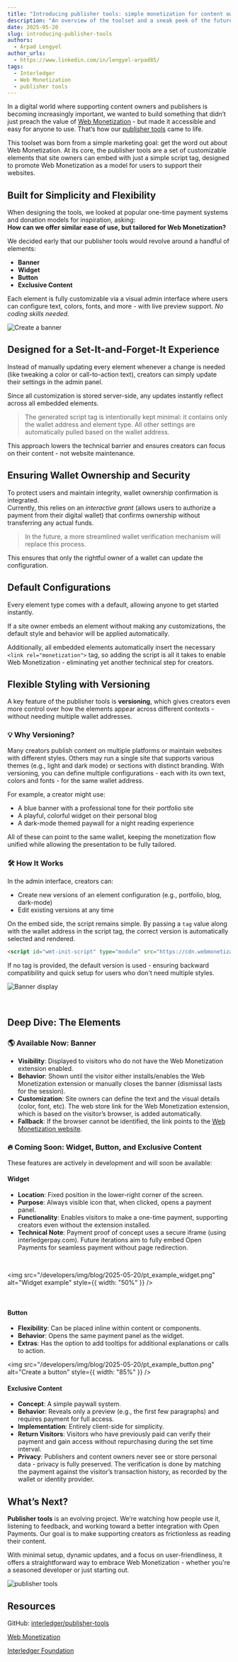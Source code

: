 ```yaml
---
title: "Introducing publisher tools: simple monetization for content owners and publishers"
description: "An overview of the toolset and a sneak peek of the future plans"
date: 2025-05-20
slug: introducing-publisher-tools
authors:
  - Arpad Lengyel
author_urls:
  - https://www.linkedin.com/in/lengyel-arpad85/
tags:
  - Interledger
  - Web Monetization
  - publisher tools
---
```



In a digital world where supporting content owners and publishers is becoming increasingly important, we wanted to build something that didn’t just preach the value of [Web Monetization](https://webmonetization.org/) - but made it accessible and easy for anyone to use. That’s how our [publisher tools](https://webmonetization.org/tools/) came to life.

This toolset was born from a simple marketing goal: get the word out about Web Monetization. At its core, the publisher tools are a set of customizable elements that site owners can embed with just a simple script tag, designed to promote Web Monetization as a model for users to support their websites.

## Built for Simplicity and Flexibility

When designing the tools, we looked at popular one-time payment systems and donation models for inspiration, asking:  
**How can we offer similar ease of use, but tailored for Web Monetization?**

We decided early that our publisher tools would revolve around a handful of elements:

- **Banner**
- **Widget**
- **Button**
- **Exclusive Content**

Each element is fully customizable via a visual admin interface where users can configure text, colors, fonts, and more - with live preview support. *No coding skills needed.*

![Create a banner](/developers/img/blog/2025-05-20/pt_example_banner.png)

## Designed for a Set-It-and-Forget-It Experience

Instead of manually updating every element whenever a change is needed (like tweaking a color or call-to-action text), creators can simply update their settings in the admin panel.

Since all customization is stored server-side, any updates instantly reflect across all embedded elements.

> The generated script tag is intentionally kept minimal: it contains only the wallet address and element type. All other settings are automatically pulled based on the wallet address.

This approach lowers the technical barrier and ensures creators can focus on their content - not website maintenance.

## Ensuring Wallet Ownership and Security

To protect users and maintain integrity, wallet ownership confirmation is integrated.  
Currently, this relies on an *interactive grant* (allows users to authorize a payment from their digital wallet) that confirms ownership without transferring any actual funds.

> In the future, a more streamlined wallet verification mechanism will replace this process.

This ensures that only the rightful owner of a wallet can update the configuration.

## Default Configurations

Every element type comes with a default, allowing anyone to get started instantly.

If a site owner embeds an element without making any customizations, the default style and behavior will be applied automatically.

Additionally, all embedded elements automatically insert the necessary `<link rel="monetization">` tag, so adding the script is all it takes to enable Web Monetization - eliminating yet another technical step for creators.

## Flexible Styling with Versioning

A key feature of the publisher tools is **versioning**, which gives creators even more control over how the elements appear across different contexts - without needing multiple wallet addresses.

### 💡 Why Versioning?

Many creators publish content on multiple platforms or maintain websites with different styles. Others may run a single site that supports various themes (e.g., light and dark mode) or sections with distinct branding. With versioning, you can define multiple configurations - each with its own text, colors and fonts - for the same wallet address.

For example, a creator might use:

- A blue banner with a professional tone for their portfolio site
- A playful, colorful widget on their personal blog
- A dark-mode themed paywall for a night reading experience

All of these can point to the same wallet, keeping the monetization flow unified while allowing the presentation to be fully tailored.

### 🛠️ How It Works

In the admin interface, creators can:

- Create new versions of an element configuration (e.g., portfolio, blog, dark-mode)
- Edit existing versions at any time

On the embed side, the script remains simple. By passing a `tag` value along with the wallet address in the script tag, the correct version is automatically selected and rendered.

```html
<script id="wmt-init-script" type="module" src="https://cdn.webmonetization.org/init.js?wa=[user-wallet-address]&tag=blog&types=banner"></script>
```

If no tag is provided, the default version is used - ensuring backward compatibility and quick setup for users who don't need multiple styles.

![Banner display](/developers/img/blog/2025-05-20/pt_embedded_banner.png)

<br />

## Deep Dive: The Elements

### 🌎 Available Now: **Banner**

- **Visibility**: Displayed to visitors who do not have the Web Monetization extension enabled.
- **Behavior**: Shown until the visitor either installs/enables the Web Monetization extension or manually closes the banner (dismissal lasts for the session).
- **Customization**: Site owners can define the text and the visual details (color, font, etc). The web store link for the Web Monetization extension, which is based on the visitor’s browser, is added automatically.
- **Fallback**: If the browser cannot be identified, the link points to the [Web Monetization website](https://webmonetization.org/).

### 🔥 Coming Soon: Widget, Button, and Exclusive Content

These features are actively in development and will soon be available:

#### Widget

- **Location**: Fixed position in the lower-right corner of the screen.
- **Purpose**: Always visible icon that, when clicked, opens a payment panel.
- **Functionality**: Enables visitors to make a one-time payment, supporting creators even without the extension installed.
- **Technical Note**: Payment proof of concept uses a secure iframe (using interledgerpay.com). Future iterations aim to fully embed Open Payments for seamless payment without page redirection.

<br />

<img src="/developers/img/blog/2025-05-20/pt_example_widget.png" alt="Widget example" style={{ width: "50%" }} />

<br />

#### Button

- **Flexibility**: Can be placed inline within content or components.
- **Behavior**: Opens the same payment panel as the widget.
- **Extras**: Has the option to add tooltips for additional explanations or calls to action.


<img src="/developers/img/blog/2025-05-20/pt_example_button.png" alt="Create a button" style={{ width: "85%" }} />


#### Exclusive Content

- **Concept**: A simple paywall system.
- **Behavior**: Reveals only a preview (e.g., the first few paragraphs) and requires payment for full access.
- **Implementation**: Entirely client-side for simplicity.
- **Return Visitors**: Visitors who have previously paid can verify their payment and gain access without repurchasing during the set time interval.
- **Privacy**: Publishers and content owners never see or store personal data - privacy is fully preserved. The verification is done by matching the payment against the visitor’s transaction history, as recorded by the wallet or identity provider.


## What’s Next?

**Publisher tools** is an evolving project. We’re watching how people use it, listening to feedback, and working toward a better integration with Open Payments. Our goal is to make supporting creators as frictionless as reading their content.

With minimal setup, dynamic updates, and a focus on user-friendliness, it offers a straightforward way to embrace Web Monetization - whether you're a seasoned developer or just starting out.

![publisher tools](/developers/img/blog/2025-05-20/pt_tools_collection.png)

## Resources

GitHub: [interledger/publisher-tools](https://github.com/interledger/publisher-tools/)

[Web Monetization](https://webmonetization.org/)

[Interledger Foundation](https://interledger.org/)
